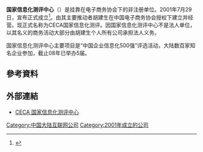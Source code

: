 {{orphan|time=2016-02-18T04:31:16+00:00}}
'''国家信息化测评中心'''（{{lang-en|national informatization evaluation center}}）是挂靠在电子商务协会下的非注册单位。2001年7月29日，宣布正式成立<ref name="">{{cite web  | language =zh-cn  | publisher =CECA 国家信息化测评中心  | title =CECA 国家信息化测评中心大事记  | url =http://www.niec.org.cn/zxdsj.htm  | author =  | date =  | accessdate =2011-04-19  | deadurl =yes  | archiveurl =https://web.archive.org/web/20120217232018/http://www.niec.org.cn/zxdsj.htm  | archivedate =2012-02-17  }}</ref>。由其主要推动者胡建生在中国电子商务协会授权下建立并经营。现正式名称为CECA国家信息化测评。因国家信息化测评中心不是法人单位，以其名义的商务活动大部分由胡建生个人所有公司承担法人义务。

国家信息化测评中心主要项目是“中国企业信息化500强”评选活动，大陆数百家知名企业参加，截止08年已举办5届。

== 參考資料 ==
{{reflist}} 

== 外部連結 ==
*[https://web.archive.org/web/20110914234058/http://www.niec.org.cn/ CECA 国家信息化测评中心]

[[Category:中国大陆互联网公司|Category:中国大陆互联网公司]]
[[Category:2001年成立的公司|Category:2001年成立的公司]]